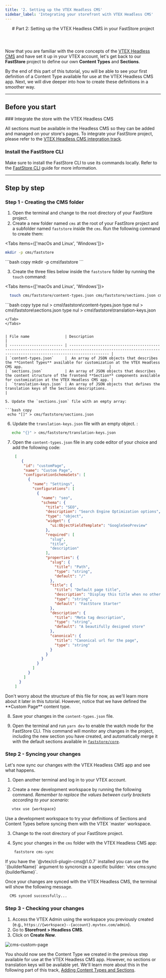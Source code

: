 ```yaml
---
title: '2. Setting up the VTEX Headless CMS'
sidebar_label: 'Integrating your storefront with VTEX Headless CMS'
---
```





<header>
# Part 2: Setting up the VTEX Headless CMS in your FastStore project
</header>

Now that you are familiar with the core concepts of the [VTEX Headless CMS](/docs/headless-cms-overview) and have set it up in your VTEX account, let's get back to our **FastStore** project to define our own **Content Types** and **Sections**.

By the end of this part of this tutorial, you will be able to see your first definition of a Content Type available for use at the VTEX Headless CMS app. Next, we will dive deeper into how to create these definitions in a smoother way.

---

## Before you start

<Steps>
### Integrate the store with the VTEX Headless CMS

All sections must be available in the Headless CMS so they can be added and managed on your store's pages. To integrate your FastStore project, please refer to the [VTEX Headless CMS integration track](/docs/headless-cms-integration/1-configuring-the-vtex-account).

### Install the FastStore CLI

Make sure to install the FastStore CLI to use its commands locally. Refer to the [FastStore CLI](/docs/getting-started/4-faststore-cli#installing-faststore-cli-globally-using-npm) guide for more information.
</Steps>

---

## Step by step

### Step 1 - Creating the CMS folder

1. Open the terminal and change to the root directory of your FastStore project.
2. Create a new folder named `cms` at the root of your FastStore project and a subfolder named `faststore` inside the `cms`. Run the following command to create them:

<Tabs items={['macOs and Linux', 'Windows']}>
  <Tab>
  ```bash copy
  mkdir -p cms/faststore
  ```
  </Tab>

  <Tab>
   ```bash copy
  mkdir -p cms\faststore
  ```
  </Tab>
</Tabs>


3. Create the three files below inside the `faststore` folder by running the `touch` command:

<Tabs items={['macOs and Linux', 'Windows']}>
  <Tab>
  ```bash copy
    touch cms/faststore/content-types.json cms/faststore/sections.json cms/faststore/translation-keys.json
  ```
  </Tab>

  <Tab>
   ```bash copy
  type nul > cms\faststore\content-types.json
  type nul > cms\faststore\sections.json
  type nul > cms\faststore\translation-keys.json

  ```
  </Tab>
</Tabs>


| File name                | Description                                                                                                                                                    |
| ------------------------ | -------------------------------------------------------------------------------------------------------------------------------------------------------------- |
| `content-types.json`     |  An array of JSON objects that describes the **Content Types** available for customization at the VTEX Headless CMS app.                                       |
| `sections.json`          | An array of JSON objects that describes the content structure of the frontend **Section** components available for customization at the VTEX Headless CMS app. |
|  `translation-keys.json` | An array of JSON objects that defines the translation keys of the Sections descriptions.                                                                       |

5. Update the `sections.json` file with an empty array:

```bash copy
   echo "[]" > cms/faststore/sections.json
```

6. Update the `translation-keys.json` file with an empty object. :

```bash copy
   echo "{}" > cms/faststore/translation-keys.json
```

7. Open the `content-types.json` file in any code editor of your choice and add the following code:

   ```json filename="cms/faststore/content-types.json" copy 
    [
       {
        "id": "customPage",
        "name": "Custom Page",
        "configurationSchemaSets": [
          {
            "name": "Settings",
            "configurations": [
              {
                "name": "seo",
                "schema": {
                  "title": "SEO",
                  "description": "Search Engine Optimization options",
                  "type": "object",
                  "widget": {
                    "ui:ObjectFieldTemplate": "GoogleSeoPreview"
                  },
                  "required": [
                    "slug",
                    "title",
                    "description"
                  ],
                  "properties": {
                    "slug": {
                      "title": "Path",
                      "type": "string",
                      "default": "/"
                    },
                    "title": {
                      "title": "Default page title",
                      "description": "Display this title when no other title is available",
                      "type": "string",
                      "default": "FastStore Starter"
                    },
                    "description": {
                      "title": "Meta tag description",
                      "type": "string",
                      "default": "A beautifully designed store"
                    },
                    "canonical": {
                      "title": "Canonical url for the page",
                      "type": "string"
                    }
                  }
                }
              }
            ]
          }
        ]
      }
    ]

   ```

<Callout type="info" emoji="ℹ️">
  Don't worry about the structure of this file for now, as we'll learn more about it later in this tutorial. 
  However, notice that we have defined the **Custom Page** content type.
</Callout>



8. Save your changes in the `content-types.json` file.

9. Open the terminal and run `yarn dev` to enable the watch mode for the FastStore CLI. 
This command will monitor any changes in the project, including the new section you have created, and automatically merge it with the default sections available in [`faststore/core`](/docs/getting-started/3-project-structure#faststorecore).

### Step 2 - Syncing your changes

Let's now sync our changes with the VTEX Headless CMS app and see what happens.

1. Open another terminal and log in to your VTEX account.

2. Create a new development workspace by running the following command. *Remember to replace the values between curly brackets according to your scenario*:

```bash copy
   vtex use {workspace}
```

<Callout type="warning" emoji="⚠️">
  Use a development workspace to try your definitions of Sections and Content Types before syncing them with the VTEX `master` workspace.
</Callout>

3. Change to the root directory of your FastStore project.

4. Sync your changes in the `cms` folder with the VTEX Headless CMS app:

```bash copy
    faststore cms-sync
```

<Callout type="warning" emoji="⚠️">
   If you have the `@vtex/cli-plugin-cms@1.0.7` installed you can use the `{builderName}` argument to syncronize a specific builder: `vtex cms:sync {builderName}`.
</Callout>

Once your changes are synced with the VTEX Headless CMS, the terminal will show the following message.

```bash copy
  CMS synced successfully...
```

### Step 3 - Checking your changes

1. Access the VTEX Admin using the workspace you previously created (e.g., `https://{workspace}--{account}.myvtex.com/admin`).
2. Go to **Storefront > Headless CMS**.
3. Click on **Create New**.

![cms-custom-page](https://vtexhelp.vtexassets.com/assets/docs/src/headless-custom-page___c952670d0592c3c66202d6702af3fc17.png)

You should now see the Content Type we created in the previous step available for use at the VTEX Headless CMS app. 
However, no sections or translation keys will be available yet. We'll learn more about this in the following part of this track, [Adding Content Types and Sections](/docs/headless-cms-integration/3-adding-content-types-and-sections).